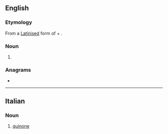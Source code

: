 ==English==

===Etymology===
From a [[New Latin|Latinised]] form of {{etyl|es|en}} {{m|es|quinina||quinine}} + {{m|en|-one}}.

===Noun===
{{en-noun}}

# {{lb|en|chemistry}} {{dated form of|quinone|lang=en}}

{{Webster 1913}}

===Anagrams===
* {{anagrams|en|Incheon}}

----

==Italian==

===Noun===
{{it-noun|m}}

# {{lb|it|organic chemistry}} [[quinone]]